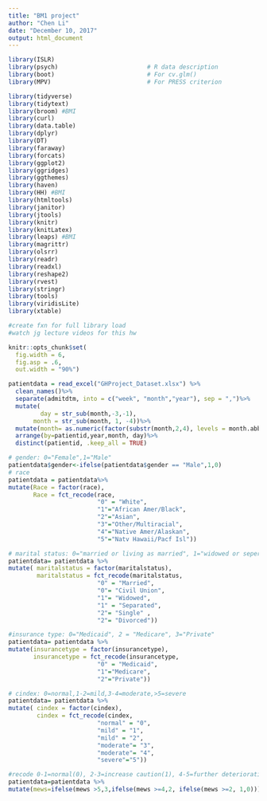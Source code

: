 ```yaml
---
title: "BM1 project"
author: "Chen Li"
date: "December 10, 2017"
output: html_document
---
```



```r
library(ISLR)                          
library(psych)                         # R data description
library(boot)                          # For cv.glm()
library(MPV)                           # For PRESS criterion

library(tidyverse)
library(tidytext)
library(broom) #BMI
library(curl)
library(data.table)
library(dplyr)
library(DT)
library(faraway)
library(forcats)
library(ggplot2)
library(ggridges)
library(ggthemes)
library(haven)
library(HH) #BMI
library(htmltools)
library(janitor)
library(jtools)
library(knitr)
library(knitLatex)
library(leaps) #BMI
library(magrittr)
library(olsrr)
library(readr)
library(readxl)
library(reshape2)
library(rvest)
library(stringr)
library(tools)
library(viridisLite)
library(xtable)

#create fxn for full library load
#watch jg lecture videos for this hw

knitr::opts_chunk$set(
  fig.width = 6,
  fig.asp = .6,
  out.width = "90%")
```

```r
patientdata = read_excel("GHProject_Dataset.xlsx") %>% 
  clean_names()%>%
  separate(admitdtm, into = c("week", "month","year"), sep = ",")%>%
  mutate(
         day = str_sub(month,-3,-1),
       month = str_sub(month, 1, -4))%>%
  mutate(month= as.numeric(factor(substr(month,2,4), levels = month.abb)))%>%
  arrange(by=patientid,year,month, day)%>%
  distinct(patientid, .keep_all = TRUE)
```
  
  
```r
# gender: 0="Female",1="Male"
patientdata$gender<-ifelse(patientdata$gender == "Male",1,0)
# race
patientdata = patientdata%>%
mutate(Race = factor(race),
       Race = fct_recode(race, 
                         "0" = "White",
                         "1"="African Amer/Black",       
                         "2"="Asian",
                         "3"="Other/Multiracial",
                         "4"="Native Amer/Alaskan",
                         "5"="Natv Hawaii/Pacf Isl"))

# marital status: 0="married or living as married", 1="widowed or seperated", 2="unmarried"
patientdata= patientdata %>%
mutate( maritalstatus = factor(maritalstatus),
        maritalstatus = fct_recode(maritalstatus, 
                         "0" = "Married",
                         "0"= "Civil Union",
                         "1"= "Widowed",
                         "1" = "Separated",
                         "2"= "Single" ,
                         "2"= "Divorced"))

#insurance type: 0="Medicaid", 2 = "Medicare", 3="Private"
patientdata= patientdata %>%
mutate(insurancetype = factor(insurancetype),
       insurancetype = fct_recode(insurancetype, 
                         "0" = "Medicaid",
                         "1"="Medicare",       
                         "2"="Private"))

# cindex: 0=normal,1-2=mild,3-4=moderate,>5=severe
patientdata= patientdata %>%
mutate( cindex = factor(cindex),
        cindex = fct_recode(cindex, 
                         "normal" = "0",
                         "mild" = "1",
                         "mild" = "2",
                         "moderate"= "3",
                         "moderate"= "4",
                         "severe"="5"))

#recode 0-1=normal(0), 2-3=increase caution(1), 4-5=further deterioration(2), >5 immediate action required(3)
patientdata=patientdata %>% 
mutate(mews=ifelse(mews >5,3,ifelse(mews >=4,2, ifelse(mews >=2, 1,0))))
```

